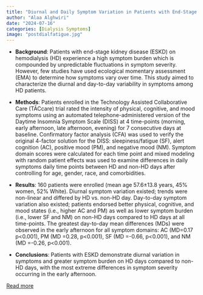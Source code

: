 ```yaml
---
title: "Diurnal and Daily Symptom Variation in Patients with End-Stage Kidney Disease: An Ecological Momentary Assessment Study"
author: "Alaa Alghwiri"
date: "2024-07-16"
categories: [Dialysis Symptoms]
image: "postdialfatigue.jpg"
---
```


-   **Background**: Patients with end-stage kidney disease (ESKD) on hemodialysis (HD) experience a high symptom burden which is compounded by unpredictable fluctuations in symptom severity. However, few studies have used ecological momentary assessment (EMA) to determine how symptoms vary over time. This study aimed to characterize the diurnal and day-to-day variability in symptoms among HD patients.

-   **Methods**: Patients enrolled in the Technology Assisted Collaborative Care (TĀCcare) trial rated the intensity of physical, cognitive, and mood symptoms using an automated telephone-administered version of the Daytime Insomnia Symptom Scale (DISS) at 4 time-points (morning, early afternoon, late afternoon, evening) for 7 consecutive days at baseline. Confirmatory factor analysis (CFA) was used to verify the original 4-factor solution for the DISS: sleepiness/fatigue (SF), alert cognition (AC), positive mood (PM), and negative mood (NM). Symptom domain scores were calculated for each time point and mixed modeling with random patient effects was used to examine differences in daily symptoms daily time points between HD and non-HD days after controlling for age, gender, race, and comorbidities.

-   **Results**: 160 patients were enrolled (mean age 57.6±13.8 years, 45% women, 52% White). Diurnal symptom variation existed; trends were non-linear and differed by HD vs. non-HD day. Day-to-day symptom variation also existed; patients endorsed better physical, cognitive, and mood states (i.e., higher AC and PM) as well as lower symptom burden (i.e., lower SF and NM) on non-HD days compared to HD days at all time-points. The greatest day-to-day mean differences (MDs) were observed in the early afternoon for all symptom domains: AC (MD=0.17 p\<0.001), PM (MD =0.28, p\<0.001), SF (MD =-0.66, p\<0.001), and NM (MD =-0.26, p\<0.001).

-   **Conclusions**: Patients with ESKD demonstrate diurnal variation in symptoms and greater symptom burden on HD days compared to non-HD days, with the most extreme differences in symptom severity occurring in the early afternoon.

[Read more](https://journals.lww.com/cjasn/fulltext/2024/10000/diurnal_and_daily_symptom_variation_in_patients.10.aspx)

